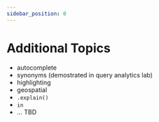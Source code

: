 ```yaml
---
sidebar_position: 0
---
```


# Additional Topics

* autocomplete
* synonyms (demostrated in query analytics lab)
* highlighting
* geospatial
* `.explain()`
* `in`
* ... TBD